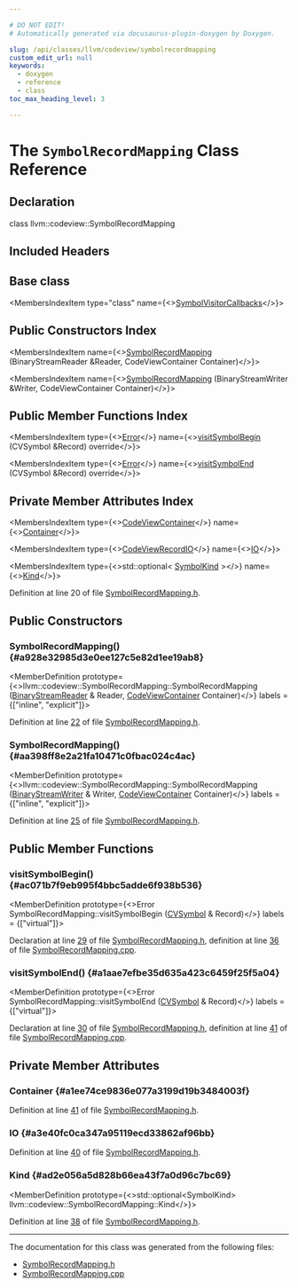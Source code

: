 ```yaml
---

# DO NOT EDIT!
# Automatically generated via docusaurus-plugin-doxygen by Doxygen.

slug: /api/classes/llvm/codeview/symbolrecordmapping
custom_edit_url: null
keywords:
  - doxygen
  - reference
  - class
toc_max_heading_level: 3

---
```





# The `SymbolRecordMapping` Class Reference

<DoxygenPage pluginConfig={pluginConfig}>



## Declaration

<CodeBlock>class llvm::codeview::SymbolRecordMapping</CodeBlock>

## Included Headers

<IncludesList>
<IncludesListItem
  filePath="llvm/DebugInfo/CodeView/SymbolRecordMapping.h"
  permalink="/docs/api/files/include/include/llvm/include/llvm/debuginfo/include/llvm/debuginfo/codeview/symbolrecordmapping-h"
  isLocal="true" />
</IncludesList>

## Base class

<MembersIndex>

<MembersIndexItem
  type="class"
  name={<><a href="/docs/api/classes/llvm/codeview/symbolvisitorcallbacks">SymbolVisitorCallbacks</a></>}>
</MembersIndexItem>

</MembersIndex>

## Public Constructors Index

<MembersIndex>

<MembersIndexItem
  name={<><a href="#a928e32985d3e0ee127c5e82d1ee19ab8">SymbolRecordMapping</a> (BinaryStreamReader &amp;Reader, CodeViewContainer Container)</>}>
</MembersIndexItem>

<MembersIndexItem
  name={<><a href="#aa398ff8e2a21fa10471c0fbac024c4ac">SymbolRecordMapping</a> (BinaryStreamWriter &amp;Writer, CodeViewContainer Container)</>}>
</MembersIndexItem>

</MembersIndex>

## Public Member Functions Index

<MembersIndex>

<MembersIndexItem
  type={<><a href="/docs/api/classes/llvm/error">Error</a></>}
  name={<><a href="#ac071b7f9eb995f4bbc5adde6f938b536">visitSymbolBegin</a> (CVSymbol &amp;Record) override</>}>
</MembersIndexItem>

<MembersIndexItem
  type={<><a href="/docs/api/classes/llvm/error">Error</a></>}
  name={<><a href="#a1aae7efbe35d635a423c6459f25f5a04">visitSymbolEnd</a> (CVSymbol &amp;Record) override</>}>
</MembersIndexItem>

</MembersIndex>

## Private Member Attributes Index

<MembersIndex>

<MembersIndexItem
  type={<><a href="/docs/api/namespaces/llvm/codeview/#af483a6f5695bfa37be36c56ad2f175b6">CodeViewContainer</a></>}
  name={<><a href="#a1ee74ce9836e077a3199d19b3484003f">Container</a></>}>
</MembersIndexItem>

<MembersIndexItem
  type={<><a href="/docs/api/classes/llvm/codeview/codeviewrecordio">CodeViewRecordIO</a></>}
  name={<><a href="#a3e40fc0ca347a95119ecd33862af96bb">IO</a></>}>
</MembersIndexItem>

<MembersIndexItem
  type={<>std::optional&lt; <a href="/docs/api/namespaces/llvm/codeview/#ac3fd578f133e7ee0210c835b393bca59">SymbolKind</a> &gt;</>}
  name={<><a href="#ad2e056a5d828b66ea43f7a0d96c7bc69">Kind</a></>}>
</MembersIndexItem>

</MembersIndex>


Definition at line 20 of file <a href="/docs/api/files/include/include/llvm/include/llvm/debuginfo/include/llvm/debuginfo/codeview/symbolrecordmapping-h">SymbolRecordMapping.h</a>.

<SectionDefinition>

## Public Constructors

### SymbolRecordMapping() {#a928e32985d3e0ee127c5e82d1ee19ab8}

<MemberDefinition
  prototype={<>llvm::codeview::SymbolRecordMapping::SymbolRecordMapping (<a href="/docs/api/classes/llvm/binarystreamreader">BinaryStreamReader</a> &amp; Reader, <a href="/docs/api/namespaces/llvm/codeview/#af483a6f5695bfa37be36c56ad2f175b6">CodeViewContainer</a> Container)</>}
  labels = {["inline", "explicit"]}>

Definition at line <a href="/docs/api/files/include/include/llvm/include/llvm/debuginfo/include/llvm/debuginfo/codeview/symbolrecordmapping-h/#l00022">22</a> of file <a href="/docs/api/files/include/include/llvm/include/llvm/debuginfo/include/llvm/debuginfo/codeview/symbolrecordmapping-h">SymbolRecordMapping.h</a>.
</MemberDefinition>

### SymbolRecordMapping() {#aa398ff8e2a21fa10471c0fbac024c4ac}

<MemberDefinition
  prototype={<>llvm::codeview::SymbolRecordMapping::SymbolRecordMapping (<a href="/docs/api/classes/llvm/binarystreamwriter">BinaryStreamWriter</a> &amp; Writer, <a href="/docs/api/namespaces/llvm/codeview/#af483a6f5695bfa37be36c56ad2f175b6">CodeViewContainer</a> Container)</>}
  labels = {["inline", "explicit"]}>

Definition at line <a href="/docs/api/files/include/include/llvm/include/llvm/debuginfo/include/llvm/debuginfo/codeview/symbolrecordmapping-h/#l00025">25</a> of file <a href="/docs/api/files/include/include/llvm/include/llvm/debuginfo/include/llvm/debuginfo/codeview/symbolrecordmapping-h">SymbolRecordMapping.h</a>.
</MemberDefinition>

</SectionDefinition>

<SectionDefinition>

## Public Member Functions

### visitSymbolBegin() {#ac071b7f9eb995f4bbc5adde6f938b536}

<MemberDefinition
  prototype={<>Error SymbolRecordMapping::visitSymbolBegin (<a href="/docs/api/namespaces/llvm/codeview/#a5cc6234b75e6212142e2a91d34af146f">CVSymbol</a> &amp; Record)</>}
  labels = {["virtual"]}>

Declaration at line <a href="/docs/api/files/include/include/llvm/include/llvm/debuginfo/include/llvm/debuginfo/codeview/symbolrecordmapping-h/#l00029">29</a> of file <a href="/docs/api/files/include/include/llvm/include/llvm/debuginfo/include/llvm/debuginfo/codeview/symbolrecordmapping-h">SymbolRecordMapping.h</a>, definition at line <a href="/docs/api/files/lib/lib/debuginfo/lib/debuginfo/codeview/symbolrecordmapping-cpp/#l00036">36</a> of file <a href="/docs/api/files/lib/lib/debuginfo/lib/debuginfo/codeview/symbolrecordmapping-cpp">SymbolRecordMapping.cpp</a>.
</MemberDefinition>

### visitSymbolEnd() {#a1aae7efbe35d635a423c6459f25f5a04}

<MemberDefinition
  prototype={<>Error SymbolRecordMapping::visitSymbolEnd (<a href="/docs/api/namespaces/llvm/codeview/#a5cc6234b75e6212142e2a91d34af146f">CVSymbol</a> &amp; Record)</>}
  labels = {["virtual"]}>

Declaration at line <a href="/docs/api/files/include/include/llvm/include/llvm/debuginfo/include/llvm/debuginfo/codeview/symbolrecordmapping-h/#l00030">30</a> of file <a href="/docs/api/files/include/include/llvm/include/llvm/debuginfo/include/llvm/debuginfo/codeview/symbolrecordmapping-h">SymbolRecordMapping.h</a>, definition at line <a href="/docs/api/files/lib/lib/debuginfo/lib/debuginfo/codeview/symbolrecordmapping-cpp/#l00041">41</a> of file <a href="/docs/api/files/lib/lib/debuginfo/lib/debuginfo/codeview/symbolrecordmapping-cpp">SymbolRecordMapping.cpp</a>.
</MemberDefinition>

</SectionDefinition>

<SectionDefinition>

## Private Member Attributes

### Container {#a1ee74ce9836e077a3199d19b3484003f}

<MemberDefinition
  prototype="CodeViewContainer llvm::codeview::SymbolRecordMapping::Container">

Definition at line <a href="/docs/api/files/include/include/llvm/include/llvm/debuginfo/include/llvm/debuginfo/codeview/symbolrecordmapping-h/#l00041">41</a> of file <a href="/docs/api/files/include/include/llvm/include/llvm/debuginfo/include/llvm/debuginfo/codeview/symbolrecordmapping-h">SymbolRecordMapping.h</a>.
</MemberDefinition>

### IO {#a3e40fc0ca347a95119ecd33862af96bb}

<MemberDefinition
  prototype="CodeViewRecordIO llvm::codeview::SymbolRecordMapping::IO">

Definition at line <a href="/docs/api/files/include/include/llvm/include/llvm/debuginfo/include/llvm/debuginfo/codeview/symbolrecordmapping-h/#l00040">40</a> of file <a href="/docs/api/files/include/include/llvm/include/llvm/debuginfo/include/llvm/debuginfo/codeview/symbolrecordmapping-h">SymbolRecordMapping.h</a>.
</MemberDefinition>

### Kind {#ad2e056a5d828b66ea43f7a0d96c7bc69}

<MemberDefinition
  prototype={<>std::optional&lt;SymbolKind&gt; llvm::codeview::SymbolRecordMapping::Kind</>}>

Definition at line <a href="/docs/api/files/include/include/llvm/include/llvm/debuginfo/include/llvm/debuginfo/codeview/symbolrecordmapping-h/#l00038">38</a> of file <a href="/docs/api/files/include/include/llvm/include/llvm/debuginfo/include/llvm/debuginfo/codeview/symbolrecordmapping-h">SymbolRecordMapping.h</a>.
</MemberDefinition>

</SectionDefinition>

<hr/>

The documentation for this class was generated from the following files:

<ul>
<li><a href="/docs/api/files/include/include/llvm/include/llvm/debuginfo/include/llvm/debuginfo/codeview/symbolrecordmapping-h">SymbolRecordMapping.h</a></li>
<li><a href="/docs/api/files/lib/lib/debuginfo/lib/debuginfo/codeview/symbolrecordmapping-cpp">SymbolRecordMapping.cpp</a></li>
</ul>

</DoxygenPage>
